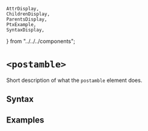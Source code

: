     AttrDisplay,
    ChildrenDisplay,
    ParentsDisplay,
    PtxExample,
    SyntaxDisplay,
} from "../../../components";

# `<postamble>`

Short description of what the `postamble` element does.

## Syntax

<SyntaxDisplay name="postamble" />

## Examples

    